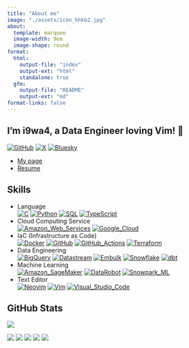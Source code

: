 ```yaml
---
title: "About me"
image: "./assets/icon_hhkb2.jpg"
about:
  template: marquee
  image-width: 9em
  image-shape: round
format:
  html:
    output-file: "index"
    output-ext: "html"
    standalone: true
  gfm:
    output-file: "README"
    output-ext: "md"
format-links: false
---
```


<!--
**i9wa4/i9wa4** is a ✨ _special_ ✨ repository because its `README.md` (this file) appears on your GitHub profile.

Here are some ideas to get you started:

- 🔭 I'm currently working on ...
- 🌱 I'm currently learning ...
- 👯 I'm looking to collaborate on ...
- 🤔 I'm looking for help with ...
- 💬 Ask me about ...
- 📫 How to reach me: ...
- 😄 Pronouns: ...
- ⚡ Fun fact: ...
-->

## I'm i9wa4, a Data Engineer loving Vim! 👋

[![GitHub](https://img.shields.io/badge/GitHub-181717.svg?logo=github&logoColor=white)](https://github.com/i9wa4)
[![X](https://img.shields.io/badge/X_(Twitter)-000000.svg?logo=x&logoColor=white)](https://x.com/i9wa4_)
[![Bluesky](https://img.shields.io/badge/Bluesky-0285FF.svg?logo=bluesky&logoColor=white)](https://bsky.app/profile/i9wa4.bsky.social)

- [My page](https://i9wa4.github.io)
- [Resume](https://i9wa4.github.io/resume)

## Skills

<!-- https://github.com/tandpfun/skill-icons -->
<!-- https://tech-blog.s-yoshiki.com/entry/150/ -->
<!-- https://simpleicons.org/ -->

- Language<br>
    [![C](https://img.shields.io/badge/C-A8B9CC.svg?logo=c&logoColor=white)](https://shields.io/)
    [![Python](https://img.shields.io/badge/Python-3776AB.svg?logo=python&logoColor=white)](https://shields.io/)
    [![SQL](https://img.shields.io/badge/SQL-808080.svg?logoColor=white)](https://shields.io/)
    [![TypeScript](https://img.shields.io/badge/TypeScript-3178C6.svg?logo=typescript&logoColor=white)](https://shields.io/)
- Cloud Computing Service<br>
    [![Amazon_Web_Services](https://img.shields.io/badge/Amazon_Web_Services-232F3E.svg?logo=amazonwebservices&logoColor=white)](https://shields.io/)
    [![Google_Cloud](https://img.shields.io/badge/Google_Cloud-4285F4.svg?logo=googlecloud&logoColor=white)](https://shields.io/)
- IaC (Infrastructure as Code)<br>
    [![Docker](https://img.shields.io/badge/Docker-1488C6.svg?logo=docker&logoColor=white)](https://shields.io)
    [![GitHub](https://img.shields.io/badge/GitHub-181717.svg?logo=github&logoColor=white)](https://shields.io)
    [![GitHub_Actions](https://img.shields.io/badge/GitHub_Actions-2088FF.svg?logo=githubactions&logoColor=white)](https://shields.io)
    [![Terraform](https://img.shields.io/badge/Terraform-844FBA.svg?logo=terraform&logoColor=white)](https://shields.io)
- Data Engineering<br>
    [![BigQuery](https://img.shields.io/badge/BigQuery-669DF6.svg?logo=googlebigquery&logoColor=white)](https://shields.io)
    [![Datastream](https://img.shields.io/badge/Datastream-808080.svg?logoColor=white)](https://shields.io)
    [![Embulk](https://img.shields.io/badge/Embulk-EF4319.svg?logoColor=white)](https://shields.io)
    [![Snowflake](https://img.shields.io/badge/Snowflake-29B5E8.svg?logo=snowflake&logoColor=white)](https://shields.io)
    [![dbt](https://img.shields.io/badge/dbt-FF694B.svg?logo=dbt&logoColor=white)](https://shields.io)
- Machine Learning<br>
    [![Amazon_SageMaker](https://img.shields.io/badge/Amazon_SageMaker-808080.svg?logoColor=white)](https://shields.io/)
    [![DataRobot](https://img.shields.io/badge/DataRobot-808080.svg?logoColor=white)](https://shields.io)
    [![Snowpark_ML](https://img.shields.io/badge/Snowpark_ML-29B5E8.svg?logoColor=white)](https://shields.io)
- Text Editor<br>
    [![Neovim](https://img.shields.io/badge/Neovim-57A143.svg?logo=neovim&logoColor=white)](https://shields.io)
    [![Vim](https://img.shields.io/badge/Vim-019733.svg?logo=vim&logoColor=white)](https://shields.io)
    [![Visual_Studio_Code](https://img.shields.io/badge/Visual_Studio_Code-0098FF.svg?logoColor=white)](https://shields.io)

## GitHub Stats

<div align="left">
  <a href="https://github.com/antonkomarev/github-profile-views-counter">
    <img src="https://komarev.com/ghpvc/?username=i9wa4&label=GitHub_Profile_Views"/>
  </a>
</div>

[![](https://raw.githubusercontent.com/i9wa4/i9wa4/main/profile-summary-card-output/transparent/0-profile-details.svg)](https://github.com/vn7n24fzkq/github-profile-summary-cards)
[![](https://raw.githubusercontent.com/i9wa4/i9wa4/main/profile-summary-card-output/transparent/1-repos-per-language.svg)](https://github.com/vn7n24fzkq/github-profile-summary-cards) [![](https://raw.githubusercontent.com/i9wa4/i9wa4/main/profile-summary-card-output/transparent/2-most-commit-language.svg)](https://github.com/vn7n24fzkq/github-profile-summary-cards)
[![](https://raw.githubusercontent.com/i9wa4/i9wa4/main/profile-summary-card-output/transparent/3-stats.svg)](https://github.com/vn7n24fzkq/github-profile-summary-cards) [![](https://raw.githubusercontent.com/i9wa4/i9wa4/main/profile-summary-card-output/transparent/4-productive-time.svg)](https://github.com/vn7n24fzkq/github-profile-summary-cards)

<!-- <div align="left">                                                                                                                                                                                                                                       -->
<!--   <a href="https://github.com/vn7n24fzkq/github-profile-summary-cards">                                                                                                                                                                                  -->
<!--     <img src="http://github-profile-summary-cards.vercel.app/api/cards/profile-details?username=i9wa4&theme=transparent"/>                                                                                                                               -->
<!--     <img src="http://github-profile-summary-cards.vercel.app/api/cards/repos-per-language?username=i9wa4&theme=transparent"/><img src="http://github-profile-summary-cards.vercel.app/api/cards/most-commit-language?username=i9wa4&theme=transparent"/> -->
<!--     <img src="http://github-profile-summary-cards.vercel.app/api/cards/stats?username=i9wa4&theme=transparent"/><img src="http://github-profile-summary-cards.vercel.app/api/cards/productive-time?username=i9wa4&theme=transparent&utcOffset=9"/>       -->
<!--   </a>                                                                                                                                                                                                                                                   -->
<!-- </div>                                                                                                                                                                                                                                                   -->

<!-- <div align="left">                                                                                                                                                             -->
<!--   <a href="https://github.com/anuraghazra/github-readme-stats">                                                                                                                -->
<!--     <img src="https://github-readme-stats.vercel.app/api?username=i9wa4&show_icons=true&hide_border=true&theme=transparent&include_all_commits=true"/>                         -->
<!--     <img src="https://github-readme-stats.vercel.app/api/top-langs/?username=i9wa4&langs_count=8&layout=compact&hide_border=true&theme=transparent&include_all_commits=true"/> -->
<!--   </a>                                                                                                                                                                         -->
<!-- </div>                                                                                                                                                                         -->

<!-- <div align="left">                                                                                             -->
<!--   <a href="https://github.com/ryo-ma/github-profile-trophy">                                                   -->
<!--     <img src="https://github-profile-trophy.vercel.app/?username=i9wa4&theme=flat&no-bg=false&no-frame=true"/> -->
<!--   </a>                                                                                                         -->
<!-- </div>                                                                                                         -->
